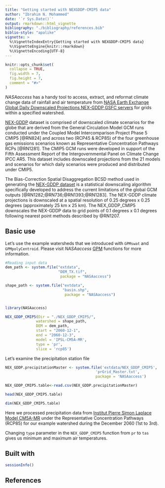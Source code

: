 ```yaml
---
title: "Getting started with NEXGDDP-CMIP5 data"
author: "Ibrahim N. Mohammed"
date: '`r Sys.Date()`'
output: rmarkdown::html_vignette
bibliography: "./bibliography/references.bib"
biblio-style: "apalike"
vignette: >
  %\VignetteIndexEntry{Getting started with NEXGDDP-CMIP5 data}
  %\VignetteEngine{knitr::rmarkdown}
  %\VignetteEncoding{UTF-8}
---
```


```r
knitr::opts_chunk$set(
  collapse = TRUE,
  fig.width = 7, 
  fig.height = 7,
  comment = "#>"
)
```


_NASAaccess_ has a handy tool to access, extract, and reformat climate change data of rainfall and air temperature from [NASA Earth Exchange Global Daily Downscaled Projections NEX-GDDP GSFC servers](https://www.nccs.nasa.gov/services/climate-data-services) for grids within a specified watershed. 

[NEX-GDDP](https://www.nccs.nasa.gov/services/climate-data-services) dataset is comprised of downscaled climate scenarios for the globe that are derived from the General Circulation Model GCM runs conducted under the Coupled Model Intercomparison Project Phase 5 CMIP5 [@RN824] and across two (RCP45 & RCP85) of the four greenhouse gas emissions scenarios known as Representative Concentration Pathways RCPs [@RN1281]. The CMIP5 GCM runs were developed in support of the Fifth Assessment Report of the Intergovernmental Panel on Climate Change IPCC AR5. This dataset includes downscaled projections from the 21 models and scenarios for which daily scenarios were produced and distributed under CMIP5. 

The Bias-Correction Spatial Disaggregation BCSD method used in generating the [NEX-GDDP dataset](https://www.nccs.nasa.gov/services/climate-data-services) is a statistical downscaling algorithm specifically developed to address the current limitations of the global GCM outputs [@RN1282;@RN736;@RN1393;@RN1283]. The NEX-GDDP climate projections is downscaled at a spatial resolution of 0.25 degrees x 0.25 degrees (approximately 25 km x 25 km). The NEX_GDDP_CMIP5 downscales the NEX-GDDP data to grid points of 0.1 degrees x 0.1 degrees following nearest point methods described by @RN1207.

## Basic use

Let's use the example watersheds that we introduced with `GPMswat` and `GPMpolyCentroid`. Please visit _NASAaccess_ [GPM](GPM.html) functions for more information.

```r
#Reading input data
dem_path <- system.file("extdata",
                        "DEM_TX.tif", 
                         package = "NASAaccess")

shape_path <- system.file("extdata", 
                          "basin.shp", 
                           package = "NASAaccess")


library(NASAaccess)

NEX_GDDP_CMIP5(Dir = "./NEX_GDDP_CMIP5/", 
              watershed = shape_path,
              DEM = dem_path, 
              start = "2060-12-1", 
              end = "2060-12-3",
              model = 'IPSL-CM5A-MR', 
              type = 'pr', 
              slice = 'rcp85')
```

Let's examine the precipitation station file
```r
NEX_GDDP.precipitationMaster <- system.file('extdata/NEX_GDDP_CMIP5',
                                         'prGrid_Master.txt', 
                                         package = 'NASAaccess')

NEX_GDDP_CMIP5.table<-read.csv(NEX_GDDP.precipitationMaster)

head(NEX_GDDP_CMIP5.table)

dim(NEX_GDDP_CMIP5.table)
```

Here we processed precipitation data from [Institut Pierre Simon Laplace Model CM5A-MR](https://www.ipsl.fr/en/home-en/) under the Representative Concentration Pathways (RCP85) for our example watershed during the December 2060 (1st to 3rd).

Changing `type` parameter in the `NEX_GDDP_CMIP5` function from `pr` to `tas` gives us minimum and maximum air temperatures.




## Built with

```r
sessionInfo()


```



## References
